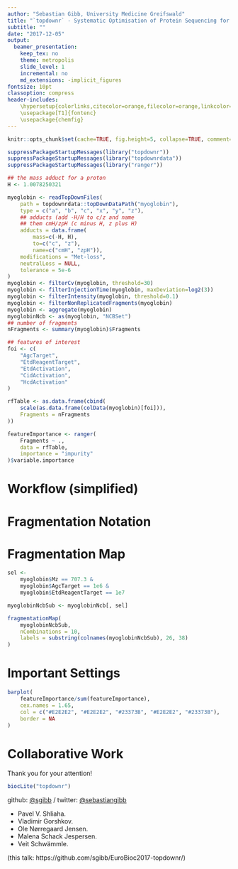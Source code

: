 ```yaml
---
author: "Sebastian Gibb, University Medicine Greifswald"
title: "`topdownr` - Systematic Optimisation of Protein Sequencing for Top-Down Proteomics"
subtitle: ""
date: "2017-12-05"
output:
  beamer_presentation:
    keep_tex: no
    theme: metropolis
    slide_level: 1
    incremental: no
    md_extensions: -implicit_figures
fontsize: 10pt
classoption: compress
header-includes:
    \hypersetup{colorlinks,citecolor=orange,filecolor=orange,linkcolor=orange,urlcolor=orange}
    \usepackage[T1]{fontenc}
    \usepackage{chemfig}
---
```


```r
knitr::opts_chunk$set(cache=TRUE, fig.height=5, collapse=TRUE, comment="#")
```

```r
suppressPackageStartupMessages(library("topdownr"))
suppressPackageStartupMessages(library("topdownrdata"))
suppressPackageStartupMessages(library("ranger"))

## the mass adduct for a proton
H <- 1.0078250321

myoglobin <- readTopDownFiles(
    path = topdownrdata::topDownDataPath("myoglobin"),
    type = c("a", "b", "c", "x", "y", "z"),
    ## adducts (add -H/H to c/z and name
    ## them cmH/zpH (c minus H, z plus H)
    adducts = data.frame(
        mass=c(-H, H),
        to=c("c", "z"),
        name=c("cmH", "zpH")),
    modifications = "Met-loss",
    neutralLoss = NULL,
    tolerance = 5e-6
)
myoglobin <- filterCv(myoglobin, threshold=30)
myoglobin <- filterInjectionTime(myoglobin, maxDeviation=log2(3))
myoglobin <- filterIntensity(myoglobin, threshold=0.1)
myoglobin <- filterNonReplicatedFragments(myoglobin)
myoglobin <- aggregate(myoglobin)
myoglobinNcb <- as(myoglobin, "NCBSet")
## number of fragments
nFragments <- summary(myoglobin)$Fragments

## features of interest
foi <- c(
    "AgcTarget",
    "EtdReagentTarget",
    "EtdActivation",
    "CidActivation",
    "HcdActivation"
)

rfTable <- as.data.frame(cbind(
    scale(as.data.frame(colData(myoglobin)[foi])),
    Fragments = nFragments
))

featureImportance <- ranger(
    Fragments ~ .,
    data = rfTable,
    importance = "impurity"
)$variable.importance
```

# Workflow (simplified)

\makebox[0.85\paperwidth][c]{
\input{images/topdownr-workflow-simplified.tex}
}

# Fragmentation Notation

\centering
\input{images/abcxyzmn.tex}

# Fragmentation Map

```r
sel <-
    myoglobin$Mz == 707.3 &
    myoglobin$AgcTarget == 1e6 &
    myoglobin$EtdReagentTarget == 1e7

myoglobinNcbSub <- myoglobinNcb[, sel]

fragmentationMap(
    myoglobinNcbSub,
    nCombinations = 10,
    labels = substring(colnames(myoglobinNcbSub), 26, 38)
)
```

# Important Settings

```r
barplot(
    featureImportance/sum(featureImportance),
    cex.names = 1.65,
    col = c("#E2E2E2", "#E2E2E2", "#23373B", "#E2E2E2", "#23373B"),
    border = NA
)
```

# Collaborative Work

Thank you for your attention!

```r
biocLite("topdownr")
```

github: [\@sgibb](https://github.com/sgibb) /
twitter: [\@sebastiangibb](https://twitter.com/sebastiangibb)

- Pavel V. Shliaha.
- Vladimir Gorshkov.
- Ole Nørregaard Jensen.
- Malena Schack Jespersen.
- Veit Schwämmle.

(this talk: https://github.com/sgibb/EuroBioc2017-topdownr/)
